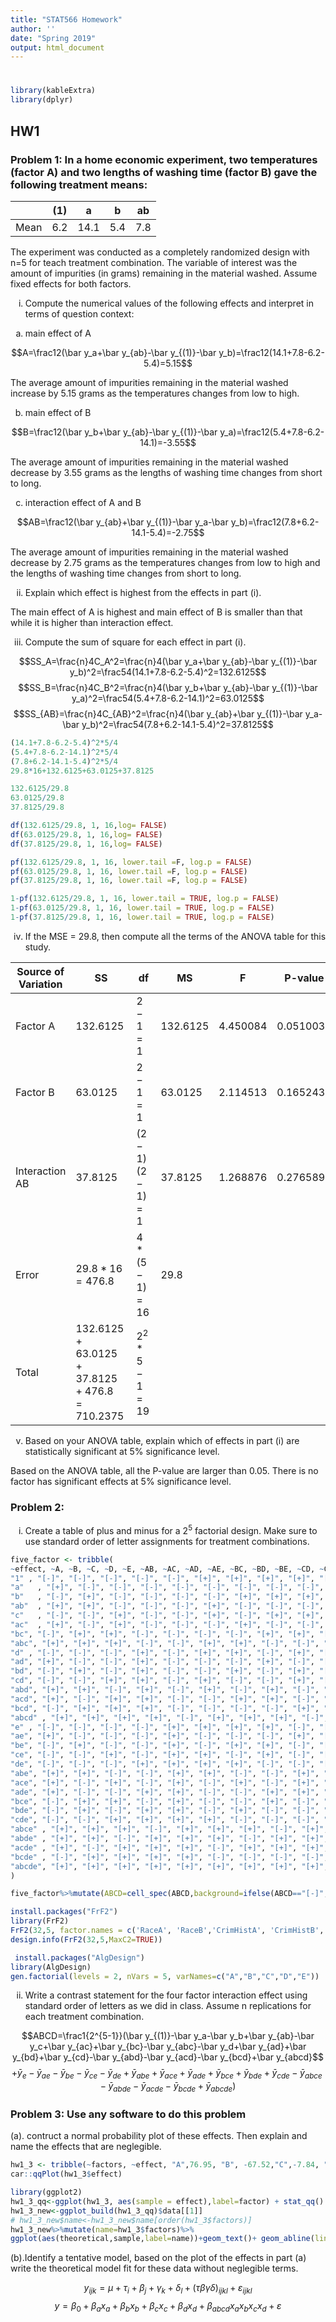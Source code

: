 ```yaml
---
title: "STAT566 Homework"
author: ''
date: "Spring 2019"
output: html_document
---
```


#  {.tabset .tabset-fade .tabset-pills}

```r
library(kableExtra)
library(dplyr)

```


## HW1

### Problem 1: In a home economic experiment, two temperatures (factor A) and two lengths of washing time (factor B) gave the following treatment means:

|     |(1) |a	  |b	 |ab
| --- | -- | -- | -- | --
|Mean	|6.2 |14.1|5.4 |7.8

The experiment was conducted as a completely randomized design with n=5 for teach treatment combination. The variable of interest was the amount of impurities (in grams) remaining in the material washed. Assume fixed effects for both factors.

(i) Compute the numerical values of the following effects and interpret in terms of question context:

a. main effect of A

$$A=\frac12(\bar y_a+\bar y_{ab}-\bar y_{(1)}-\bar y_b)=\frac12(14.1+7.8-6.2-5.4)=5.15$$

The average amount of impurities remaining in the material washed increase by 5.15 grams as the temperatures changes from low to high. 

b. main effect of B

$$B=\frac12(\bar y_b+\bar y_{ab}-\bar y_{(1)}-\bar y_a)=\frac12(5.4+7.8-6.2-14.1)=-3.55$$

The average amount of impurities remaining in the material washed decrease by 3.55 grams as the lengths of washing time changes from short to long. 

c. interaction effect of A and B
	
$$AB=\frac12(\bar y_{ab}+\bar y_{(1)}-\bar y_a-\bar y_b)=\frac12(7.8+6.2-14.1-5.4)=-2.75$$

The average amount of impurities remaining in the material washed decrease by 2.75 grams as the temperatures changes from low to high and the lengths of washing time changes from short to long. 

(ii) Explain which effect is highest from the effects in part (i).

The main effect of A is highest and main effect of B is smaller than that while it is higher than interaction effect.

(iii) Compute the sum of square for each effect in part (i).

$$SS_A=\frac{n}4C_A^2=\frac{n}4(\bar y_a+\bar y_{ab}-\bar y_{(1)}-\bar y_b)^2=\frac54(14.1+7.8-6.2-5.4)^2=132.6125$$
$$SS_B=\frac{n}4C_B^2=\frac{n}4(\bar y_b+\bar y_{ab}-\bar y_{(1)}-\bar y_a)^2=\frac54(5.4+7.8-6.2-14.1)^2=63.0125$$
$$SS_{AB}=\frac{n}4C_{AB}^2=\frac{n}4(\bar y_{ab}+\bar y_{(1)}-\bar y_a-\bar y_b)^2=\frac54(7.8+6.2-14.1-5.4)^2=37.8125$$

```r
(14.1+7.8-6.2-5.4)^2*5/4
(5.4+7.8-6.2-14.1)^2*5/4
(7.8+6.2-14.1-5.4)^2*5/4
29.8*16+132.6125+63.0125+37.8125

132.6125/29.8
63.0125/29.8
37.8125/29.8

df(132.6125/29.8, 1, 16,log= FALSE)
df(63.0125/29.8, 1, 16,log= FALSE)
df(37.8125/29.8, 1, 16,log= FALSE)

pf(132.6125/29.8, 1, 16, lower.tail =F, log.p = FALSE)
pf(63.0125/29.8, 1, 16, lower.tail =F, log.p = FALSE)
pf(37.8125/29.8, 1, 16, lower.tail =F, log.p = FALSE)

1-pf(132.6125/29.8, 1, 16, lower.tail = TRUE, log.p = FALSE)
1-pf(63.0125/29.8, 1, 16, lower.tail = TRUE, log.p = FALSE)
1-pf(37.8125/29.8, 1, 16, lower.tail = TRUE, log.p = FALSE)
```

(iv) If the MSE = 29.8, then compute all the terms of the ANOVA table for this study.

|Source of Variation|   SS          |      df      | MS     | F      |P-value   |
|         ---       |   ---         |   ---        | ---    | ---    | ---      |
|Factor A           |132.6125       |   $2-1=1$    |132.6125|4.450084|0.0510038 |
|Factor B           | 63.0125       |   $2-1=1$    | 63.0125|2.114513|0.1652436 |
|Interaction AB     | 37.8125       |$(2-1)(2-1)=1$| 37.8125|1.268876|0.2765897 |
|Error              |$29.8*16=476.8$|$4*(5-1)=16$  | 29.8   |
|Total|$132.6125+63.0125+37.8125+476.8=710.2375$|$2^2*5-1=19$  |

(v) Based on your ANOVA table, explain which of effects in part (i) are statistically significant at 5% significance level.

Based on the ANOVA table, all the P-value are larger than 0.05. There is no factor has significant effects at 5% significance level.

### Problem 2: 

(i) Create a table of plus and minus for a $2^5$ factorial design. Make sure to use standard order of letter assignments for treatment combinations.

<!--|     | A	| B	| C | D | E | AB | AC | AD | AE | BC | BD | BE | CD | CE | DE | ABC | ABD | ABE | ACD | ACE | ADE | BCD | BCE | BDE | CDE | ABCD | ABCE | ABDE | ACDE | BCDE | ABCDE |
| --- | --| --| --| --| --| -- | -- | -- | -- | -- | -- | -- | -- | -- | -- | --  | --  | --  | --  | --  | --  | --  | --  | --  | --  |  --  |  --  |  --  |  --  |  --  |  --   |
|(1)  | - | - | - | - | - | +  | +  | +  | +  | +  | +  | +  | +  | +  | +  | -   | -   | -   | -   | -   | -   | -   | -   | -   | -   |  +   |  +   |  +   |  +   |  +   |  -    |
|a    | + | - | - | - | - | -  | -  | -  | -  | +  | +  | +  | +  | +  | +  | +   | +   | +   | +   | +   | +   | -   | -   | -   | -   |  -   |  -   |  -   |  -   |  +   |  +    |
|b    | - | + | - | - | - | -  | +  | +  | +  | -  | -  | -  | +  | +  | +  | +   | +   | +   | -   | -   | -   | +   | +   | +   | -   |  -   |  -   |  -   |  +   |  -   |  +    |
|ab   | + | + | - | - | - | +  | -  | -  | -  | -  | -  | -  | +  | +  | +  | -   | -   | -   | +   | +   | +   | +   | +   | +   | -   |  +   |  +   |  +   |  -   |  -   |  -    |
|c    | - | - | + | - | - | +  | -  | +  | +  | -  | +  | +  | -  | -  | +  | +   | -   | -   | +   | +   | -   | +   | +   | -   | +   |  -   |  -   |  +   |  -   |  -   |  +    |
|ac   | + | - | + | - | - | -  | +  | -  | -  | -  | +  | +  | -  | -  | +  | -   | +   | +   | -   | -   | +   | +   | +   | -   | +   |  +   |  +   |  -   |  +   |  -   |  -    |
|bc   | - | + | + | - | - | -  | -  | +  | +  | +  | -  | -  | -  | -  | +  | -   | +   | +   | +   | +   | -   | -   | -   | +   | +   |  +   |  +   |  -   |  -   |  +   |  -    |
|abc  | + | + | + | - | - | +  | +  | -  | -  | +  | -  | -  | -  | -  | +  | +   | -   | -   | -   | -   | +   | -   | -   | +   | +   |  -   |  -   |  +   |  +   |  +   |  +    |
|d    | - | - | - | + | - | +  | +  | -  | +  | +  | -  | +  | -  | +  | -  | -   | +   | -   | +   | -   | +   | +   | -   | +   | +   |  -   |  +   |  -   |  -   |  -   |  +    |
|ad   | + | - | - | + | - | -  | -  | +  | -  | +  | -  | +  | -  | +  | -  | +   | -   | +   | -   | +   | -   | +   | -   | +   | +   |  +   |  -   |  +   |  +   |  -   |  -    |
|bd   | - | + | - | + | - | -  | +  | -  | +  | -  | +  | -  | -  | +  | -  | +   | -   | +   | +   | -   | +   | -   | +   | -   | +   |  +   |  -   |  +   |  -   |  +   |  -    |
|cd   | - | - | + | + | - | +  | -  | -  | +  | -  | -  | +  | +  | -  | -  | +   | +   | -   | -   | +   | +   | -   | +   | +   | -   |  +   |  -   |  -   |  +   |  +   |  -    |
|abd  | + | + | - | + | - | +  | -  | +  | -  | -  | +  | -  | -  | +  | -  | -   | +   | -   | -   | +   | -   | -   | +   | -   | +   |  -   |  +   |  -   |  +   |  +   |  +    |
|acd  | + | - | + | + | - | -  | +  | +  | -  | -  | -  | +  | +  | -  | -  | -   | -   | +   | +   | -   | -   | -   | +   | +   | -   |  -   |  +   |  +   |  -   |  +   |  +    |
|bcd  | - | + | + | + | - | -  | -  | -  | +  | +  | +  | -  | +  | -  | -  | -   | -   | +   | -   | +   | +   | +   | -   | -   | -   |  -   |  +   |  +   |  +   |  -   |  +    |
|abcd | + | + | + | + | - | +  | +  | +  | -  | +  | +  | -  | +  | -  | -  | +   | +   | -   | +   | -   | -   | +   | -   | -   | -   |  +   |  -   |  -   |  -   |  -   |  -    |
|e    | - | - | - | - | + | +  | +  | +  | -  | +  | +  | -  | +  | -  | -  | -   | -   | +   | -   | +   | +   | -   | +   | +   | +   |  +   |  -   |  -   |  -   |  -   |  +    |
|ae   | + | - | - | - | + | -  | -  | -  | +  | +  | +  | -  | +  | -  | -  | +   | +   | -   | +   | -   | -   | -   | +   | +   | +   |  -   |  +   |  +   |  +   |  -   |  -    |
|be   | - | + | - | - | + | -  | +  | +  | -  | -  | -  | +  | +  | -  | -  | +   | +   | -   | -   | +   | +   | +   | -   | -   | +   |  -   |  +   |  +   |  -   |  +   |  -    |
|ce   | - | - | + | - | + | +  | -  | +  | -  | -  | +  | -  | -  | +  | -  | +   | -   | +   | +   | -   | +   | +   | -   | +   | -   |  -   |  +   |  -   |  +   |  +   |  -    |
|de   | - | - | - | + | + | +  | +  | -  | -  | +  | -  | -  | -  | -  | +  | -   | +   | +   | +   | +   | -   | +   | +   | -   | -   |  -   |  -   |  +   |  +   |  +   |  -    |
|abe  | + | + | - | - | + | +  | -  | -  | +  | -  | -  | +  | +  | -  | -  | -   | -   | +   | +   | -   | -   | +   | -   | -   | +   |  +   |  -   |  -   |  +   |  +   |  +    |
|ace  | + | - | + | - | + | -  | +  | -  | +  | -  | +  | -  | -  | +  | -  | -   | +   | -   | -   | +   | -   | +   | -   | +   | -   |  +   |  -   |  +   |  -   |  +   |  +    |
|ade  | + | - | - | + | + | -  | -  | +  | +  | +  | -  | -  | -  | -  | +  | +   | -   | -   | -   | -   | +   | +   | +   | -   | -   |  +   |  +   |  -   |  -   |  +   |  +    |
|bce  | - | + | + | - | + | -  | -  | +  | -  | +  | -  | +  | -  | +  | -  | -   | +   | -   | +   | -   | +   | -   | +   | -   | -   |  +   |  -   |  +   |  +   |  -   |  +    |
|bde  | - | + | - | + | + | -  | +  | -  | -  | -  | +  | +  | -  | -  | +  | +   | -   | -   | +   | +   | -   | -   | -   | +   | -   |  +   |  +   |  -   |  +   |  -   |  +    |
|cde  | - | - | + | + | + | +  | -  | -  | -  | -  | -  | -  | +  | +  | +  | +   | +   | +   | -   | -   | -   | -   | -   | -   | +   |  +   |  +   |  +   |  -   |  -   |  +    |
|abce | + | + | + | - | + | +  | +  | -  | +  | +  | -  | +  | -  | +  | -  | +   | -   | +   | -   | +   | -   | -   | +   | -   | -   |  -   |  +   |  -   |  -   |  -   |  -    |
|abde | + | + | - | + | + | +  | -  | +  | +  | -  | +  | +  | -  | -  | +  | -   | +   | +   | -   | -   | +   | -   | -   | +   | -   |  -   |  -   |  +   |  -   |  -   |  -    |
|acde | + | - | + | + | + | -  | +  | +  | +  | -  | -  | -  | +  | +  | +  | -   | -   | -   | +   | +   | +   | -   | -   | -   | +   |  -   |  -   |  -   |  +   |  -   |  -    |
|bcde | - | + | + | + | + | -  | -  | -  | -  | +  | +  | +  | +  | +  | +  | -   | -   | -   | -   | -   | -   | +   | +   | +   | +   |  -   |  -   |  -   |  -   |  +   |  -    |
|abcde| + | + | + | + | + | +  | +  | +  | +  | +  | +  | +  | +  | +  | +  | +   | +   | +   | +   | +   | +   | +   | +   | +   | +   |  +   |  +   |  +   |  +   |  +   |  +    | 
-->

```r
five_factor <- tribble(
~effect, ~A, ~B, ~C, ~D, ~E, ~AB, ~AC, ~AD, ~AE, ~BC, ~BD, ~BE, ~CD, ~CE, ~DE, ~ABC, ~ABD, ~ABE, ~ACD, ~ACE, ~ADE, ~BCD, ~BCE, ~BDE, ~CDE, ~ABCD, ~ABCE, ~ABDE, ~ACDE, ~BCDE, ~ABCDE,
"1" , "[-]", "[-]", "[-]", "[-]", "[-]", "[+]", "[+]", "[+]", "[+]", "[+]", "[+]", "[+]", "[+]", "[+]", "[+]", "[-]", "[-]", "[-]", "[-]", "[-]", "[-]", "[-]", "[-]", "[-]", "[-]","[+]","[+]","[+]","[+]","[+]","[-]" ,
"a"   , "[+]", "[-]", "[-]", "[-]", "[-]", "[-]", "[-]", "[-]", "[-]", "[+]", "[+]", "[+]", "[+]", "[+]", "[+]", "[+]", "[+]", "[+]", "[+]", "[+]", "[+]", "[-]", "[-]", "[-]", "[-]","[-]","[-]","[-]","[-]","[+]","[+]" ,
"b"   , "[-]", "[+]", "[-]", "[-]", "[-]", "[-]", "[+]", "[+]", "[+]", "[-]", "[-]", "[-]", "[+]", "[+]", "[+]", "[+]", "[+]", "[+]", "[-]", "[-]", "[-]", "[+]", "[+]", "[+]", "[-]","[-]","[-]","[-]","[+]","[-]","[+]" ,
"ab"  , "[+]", "[+]", "[-]", "[-]", "[-]", "[+]", "[-]", "[-]", "[-]", "[-]", "[-]", "[-]", "[+]", "[+]", "[+]", "[-]", "[-]", "[-]", "[+]", "[+]", "[+]", "[+]", "[+]", "[+]", "[-]","[+]","[+]","[+]","[-]","[-]","[-]" ,
"c"   , "[-]", "[-]", "[+]", "[-]", "[-]", "[+]", "[-]", "[+]", "[+]", "[-]", "[+]", "[+]", "[-]", "[-]", "[+]", "[+]", "[-]", "[-]", "[+]", "[+]", "[-]", "[+]", "[+]", "[-]", "[+]","[-]","[-]","[+]","[-]","[-]","[+]" ,
"ac"  , "[+]", "[-]", "[+]", "[-]", "[-]", "[-]", "[+]", "[-]", "[-]", "[-]", "[+]", "[+]", "[-]", "[-]", "[+]", "[-]", "[+]", "[+]", "[-]", "[-]", "[+]", "[+]", "[+]", "[-]", "[+]","[+]","[+]","[-]","[+]","[-]","[-]" ,
"bc", "[-]", "[+]", "[+]", "[-]", "[-]", "[-]", "[-]", "[+]", "[+]", "[+]", "[-]", "[-]", "[-]", "[-]", "[+]", "[-]", "[+]", "[+]", "[+]", "[+]", "[-]", "[-]", "[-]", "[+]", "[+]","[+]","[+]","[-]","[-]","[+]","[-]" ,
"abc", "[+]", "[+]", "[+]", "[-]", "[-]", "[+]", "[+]", "[-]", "[-]", "[+]", "[-]", "[-]", "[-]", "[-]", "[+]", "[+]", "[-]", "[-]", "[-]", "[-]", "[+]", "[-]", "[-]", "[+]", "[+]","[-]","[-]","[+]","[+]","[+]","[+]" ,
"d" , "[-]", "[-]", "[-]", "[+]", "[-]", "[+]", "[+]", "[-]", "[+]", "[+]", "[-]", "[+]", "[-]", "[+]", "[-]", "[-]", "[+]", "[-]", "[+]", "[-]", "[+]", "[+]", "[-]", "[+]", "[+]","[-]","[+]","[-]","[-]","[-]","[+]" ,
"ad", "[+]", "[-]", "[-]", "[+]", "[-]", "[-]", "[-]", "[+]", "[-]", "[+]", "[-]", "[+]", "[-]", "[+]", "[-]", "[+]", "[-]", "[+]", "[-]", "[+]", "[-]", "[+]", "[-]", "[+]", "[+]","[+]","[-]","[+]","[+]","[-]","[-]" ,
"bd", "[-]", "[+]", "[-]", "[+]", "[-]", "[-]", "[+]", "[-]", "[+]", "[-]", "[+]", "[-]", "[-]", "[+]", "[-]", "[+]", "[-]", "[+]", "[+]", "[-]", "[+]", "[-]", "[+]", "[-]", "[+]","[+]","[-]","[+]","[-]","[+]","[-]" ,
"cd", "[-]", "[-]", "[+]", "[+]", "[-]", "[+]", "[-]", "[-]", "[+]", "[-]", "[-]", "[+]", "[+]", "[-]", "[-]", "[+]", "[+]", "[-]", "[-]", "[+]", "[+]", "[-]", "[+]", "[+]", "[-]","[+]","[-]","[-]","[+]","[+]","[-]" ,
"abd", "[+]", "[+]", "[-]", "[+]", "[-]", "[+]", "[-]", "[+]", "[-]", "[-]", "[+]", "[-]", "[-]", "[+]", "[-]", "[-]", "[+]", "[-]", "[-]", "[+]", "[-]", "[-]", "[+]", "[-]", "[+]","[-]","[+]","[-]","[+]","[+]","[+]" ,
"acd", "[+]", "[-]", "[+]", "[+]", "[-]", "[-]", "[+]", "[+]", "[-]", "[-]", "[-]", "[+]", "[+]", "[-]", "[-]", "[-]", "[-]", "[+]", "[+]", "[-]", "[-]", "[-]", "[+]", "[+]", "[-]","[-]","[+]","[+]","[-]","[+]","[+]" ,
"bcd", "[-]", "[+]", "[+]", "[+]", "[-]", "[-]", "[-]", "[-]", "[+]", "[+]", "[+]", "[-]", "[+]", "[-]", "[-]", "[-]", "[-]", "[+]", "[-]", "[+]", "[+]", "[+]", "[-]", "[-]", "[-]","[-]","[+]","[+]","[+]","[-]","[+]" ,
"abcd" , "[+]", "[+]", "[+]", "[+]", "[-]", "[+]", "[+]", "[+]", "[-]", "[+]", "[+]", "[-]", "[+]", "[-]", "[-]", "[+]", "[+]", "[-]", "[+]", "[-]", "[-]", "[+]", "[-]", "[-]", "[-]","[+]","[-]","[-]","[-]","[-]","[-]" ,
"e" , "[-]", "[-]", "[-]", "[-]", "[+]", "[+]", "[+]", "[+]", "[-]", "[+]", "[+]", "[-]", "[+]", "[-]", "[-]", "[-]", "[-]", "[+]", "[-]", "[+]", "[+]", "[-]", "[+]", "[+]", "[+]","[+]","[-]","[-]","[-]","[-]","[+]" ,
"ae", "[+]", "[-]", "[-]", "[-]", "[+]", "[-]", "[-]", "[-]", "[+]", "[+]", "[+]", "[-]", "[+]", "[-]", "[-]", "[+]", "[+]", "[-]", "[+]", "[-]", "[-]", "[-]", "[+]", "[+]", "[+]","[-]","[+]","[+]","[+]","[-]","[-]" ,
"be", "[-]", "[+]", "[-]", "[-]", "[+]", "[-]", "[+]", "[+]", "[-]", "[-]", "[-]", "[+]", "[+]", "[-]", "[-]", "[+]", "[+]", "[-]", "[-]", "[+]", "[+]", "[+]", "[-]", "[-]", "[+]","[-]","[+]","[+]","[-]","[+]","[-]" ,
"ce", "[-]", "[-]", "[+]", "[-]", "[+]", "[+]", "[-]", "[+]", "[-]", "[-]", "[+]", "[-]", "[-]", "[+]", "[-]", "[+]", "[-]", "[+]", "[+]", "[-]", "[+]", "[+]", "[-]", "[+]", "[-]","[-]","[+]","[-]","[+]","[+]","[-]" ,
"de", "[-]", "[-]", "[-]", "[+]", "[+]", "[+]", "[+]", "[-]", "[-]", "[+]", "[-]", "[-]", "[-]", "[-]", "[+]", "[-]", "[+]", "[+]", "[+]", "[+]", "[-]", "[+]", "[+]", "[-]", "[-]","[-]","[-]","[+]","[+]","[+]","[-]" ,
"abe", "[+]", "[+]", "[-]", "[-]", "[+]", "[+]", "[-]", "[-]", "[+]", "[-]", "[-]", "[+]", "[+]", "[-]", "[-]", "[-]", "[-]", "[+]", "[+]", "[-]", "[-]", "[+]", "[-]", "[-]", "[+]","[+]","[-]","[-]","[+]","[+]","[+]" ,
"ace", "[+]", "[-]", "[+]", "[-]", "[+]", "[-]", "[+]", "[-]", "[+]", "[-]", "[+]", "[-]", "[-]", "[+]", "[-]", "[-]", "[+]", "[-]", "[-]", "[+]", "[-]", "[+]", "[-]", "[+]", "[-]","[+]","[-]","[+]","[-]","[+]","[+]" ,
"ade", "[+]", "[-]", "[-]", "[+]", "[+]", "[-]", "[-]", "[+]", "[+]", "[+]", "[-]", "[-]", "[-]", "[-]", "[+]", "[+]", "[-]", "[-]", "[-]", "[-]", "[+]", "[+]", "[+]", "[-]", "[-]","[+]","[+]","[-]","[-]","[+]","[+]" ,
"bce", "[-]", "[+]", "[+]", "[-]", "[+]", "[-]", "[-]", "[+]", "[-]", "[+]", "[-]", "[+]", "[-]", "[+]", "[-]", "[-]", "[+]", "[-]", "[+]", "[-]", "[+]", "[-]", "[+]", "[-]", "[-]","[+]","[-]","[+]","[+]","[-]","[+]" ,
"bde", "[-]", "[+]", "[-]", "[+]", "[+]", "[-]", "[+]", "[-]", "[-]", "[-]", "[+]", "[+]", "[-]", "[-]", "[+]", "[+]", "[-]", "[-]", "[+]", "[+]", "[-]", "[-]", "[-]", "[+]", "[-]","[+]","[+]","[-]","[+]","[-]","[+]" ,
"cde", "[-]", "[-]", "[+]", "[+]", "[+]", "[+]", "[-]", "[-]", "[-]", "[-]", "[-]", "[-]", "[+]", "[+]", "[+]", "[+]", "[+]", "[+]", "[-]", "[-]", "[-]", "[-]", "[-]", "[-]", "[+]","[+]","[+]","[+]","[-]","[-]","[+]" ,
"abce" , "[+]", "[+]", "[+]", "[-]", "[+]", "[+]", "[+]", "[-]", "[+]", "[+]", "[-]", "[+]", "[-]", "[+]", "[-]", "[+]", "[-]", "[+]", "[-]", "[+]", "[-]", "[-]", "[+]", "[-]", "[-]","[-]","[+]","[-]","[-]","[-]","[-]" ,
"abde" , "[+]", "[+]", "[-]", "[+]", "[+]", "[+]", "[-]", "[+]", "[+]", "[-]", "[+]", "[+]", "[-]", "[-]", "[+]", "[-]", "[+]", "[+]", "[-]", "[-]", "[+]", "[-]", "[-]", "[+]", "[-]","[-]","[-]","[+]","[-]","[-]","[-]" ,
"acde" , "[+]", "[-]", "[+]", "[+]", "[+]", "[-]", "[+]", "[+]", "[+]", "[-]", "[-]", "[-]", "[+]", "[+]", "[+]", "[-]", "[-]", "[-]", "[+]", "[+]", "[+]", "[-]", "[-]", "[-]", "[+]","[-]","[-]","[-]","[+]","[-]","[-]" ,
"bcde" , "[-]", "[+]", "[+]", "[+]", "[+]", "[-]", "[-]", "[-]", "[-]", "[+]", "[+]", "[+]", "[+]", "[+]", "[+]", "[-]", "[-]", "[-]", "[-]", "[-]", "[-]", "[+]", "[+]", "[+]", "[+]","[-]","[-]","[-]","[-]","[+]","[-]" ,
"abcde", "[+]", "[+]", "[+]", "[+]", "[+]", "[+]", "[+]", "[+]", "[+]", "[+]", "[+]", "[+]", "[+]", "[+]", "[+]", "[+]", "[+]", "[+]", "[+]", "[+]", "[+]", "[+]", "[+]", "[+]", "[+]","[+]","[+]","[+]","[+]","[+]","[+]"
)

five_factor%>%mutate(ABCD=cell_spec(ABCD,background=ifelse(ABCD=="[-]","#EAFAF1","#f9ece9")))%>%kable(,"html",escape = F) %>%kable_styling("striped", full_width = F)

```



```r
install.packages("FrF2")
library(FrF2)
FrF2(32,5, factor.names = c('RaceA', 'RaceB','CrimHistA', 'CrimHistB', 'Veteran','Children'), randomize = FALSE)
design.info(FrF2(32,5,MaxC2=TRUE))

 install.packages("AlgDesign")
library(AlgDesign)
gen.factorial(levels = 2, nVars = 5, varNames=c("A","B","C","D","E"))
```

(ii) Write a contrast statement for the four factor interaction effect using standard order of letters as we did in class. Assume n replications for each treatment combination.

$$ABCD=\frac1{2^{5-1}}(\bar y_{(1)}-\bar y_a-\bar y_b+\bar y_{ab}-\bar y_c+\bar y_{ac}+\bar y_{bc}-\bar y_{abc}-\bar y_d+\bar y_{ad}+\bar y_{bd}+\bar y_{cd}-\bar y_{abd}-\bar y_{acd}-\bar y_{bcd}+\bar y_{abcd}$$
$$+\bar y_e-\bar y_{ae}-\bar y_{be}-\bar y_{ce}-\bar y_{de}+\bar y_{abe}+\bar y_{ace}+\bar y_{ade}+\bar y_{bce}+\bar y_{bde}+\bar y_{cde}-\bar y_{abce}-\bar y_{abde}-\bar y_{acde}-\bar y_{bcde}+\bar y_{abcde})$$



### Problem 3: Use any software to do this problem

(a). contruct a normal probability plot of these effects. Then explain and name the effects that are neglegible.

```r
hw1_3 <- tribble(~factors, ~effect, "A",76.95, "B", -67.52,"C",-7.84, "D",-18.73, "AB", -51.32, "AC", 11.69, "AD",9.78, "BC", 20.78, "BD", 14.74, "CD", 1.27, "ABC", -2.82, "ABD", -6.5, "ACD",10.2, "BCD",-7.98, "ABCD",-6.25)
car::qqPlot(hw1_3$effect)

library(ggplot2)
hw1_3_qq<-ggplot(hw1_3, aes(sample = effect),label=factor) + stat_qq()
hw1_3_new<-ggplot_build(hw1_3_qq)$data[[1]]
# hw1_3_new$name<-hw1_3_new$name[order(hw1_3$factors)]
hw1_3_new%>%mutate(name=hw1_3$factors)%>%
ggplot(aes(theoretical,sample,label=name))+geom_text()+ geom_abline(linetype = "dotted") + theme_bw()

```

(b).Identify a tentative model, based on the plot of the effects in part (a) write the theoretical model fit for these data without neglegible terms.

$$y_{ijk}=\mu+\tau_i+\beta_j+\gamma_k+\delta_l+(\tau\beta\gamma\delta)_{ijkl}+\varepsilon_{ijkl}$$
$$y=\beta_0+\beta_ax_a+\beta_bx_b+\beta_cx_c+\beta_dx_d+\beta_{abcd}x_{a}x_bx_cx_d+\varepsilon$$


